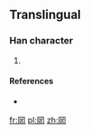 ==Translingual==

===Han character===
{{Han char|rn=13|rad=冂|as=06|sn=8|four=|canj=月廿人女 (BTOV)}}

# {{defn|Han|sort=冂06}}

====References====
* {{Han ref|kx=0129.191|dkj=|dj=|hdz=10100.141|uh=34BA|ud=13498|bh=|bd=}}

[[fr:㒺]]
[[pl:㒺]]
[[zh:㒺]]